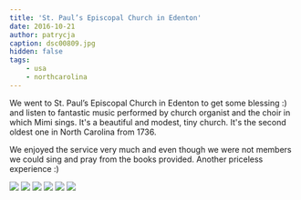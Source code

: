 ```yaml
---
title: 'St. Paul’s Episcopal Church in Edenton'
date: 2016-10-21
author: patrycja
caption: dsc00809.jpg
hidden: false
tags: 
    - usa
    - northcarolina
---
```


We went to St. Paul’s Episcopal Church in Edenton to get some blessing :) and listen to fantastic music performed by church organist and the choir in which Mimi sings. It's a beautiful and modest, tiny church. It's the second oldest one in North Carolina from 1736.

We enjoyed the service very much and even though we were not members we could sing and pray from the books provided. Another priceless experience :)

<grid columns="2">

![](./dsc00801.jpg)
![](./dsc00802.jpg)
![](./dsc00804.jpg)
![](./dsc00805.jpg)
![](./dsc00806.jpg)
![](./dsc00808.jpg)

</grid>